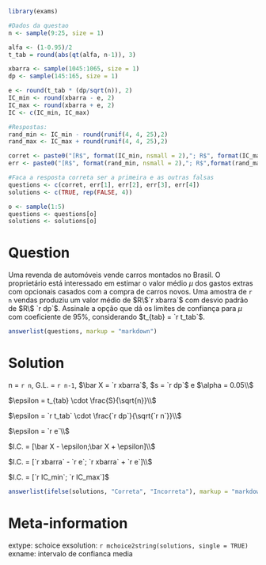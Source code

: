 ```r
library(exams)
```


```r
#Dados da questao
n <- sample(9:25, size = 1)

alfa <- (1-0.95)/2
t_tab = round(abs(qt(alfa, n-1)), 3)

xbarra <- sample(1045:1065, size = 1)
dp <- sample(145:165, size = 1)

e <- round(t_tab * (dp/sqrt(n)), 2) 
IC_min <- round(xbarra - e, 2)
IC_max <- round(xbarra + e, 2)
IC <- c(IC_min, IC_max)

#Respostas:
rand_min <- IC_min - round(runif(4, 4, 25),2)
rand_max <- IC_max + round(runif(4, 4, 25),2)

corret <- paste0("[R$", format(IC_min, nsmall = 2),"; R$", format(IC_max, nsmall = 2), "]")
err <- paste0("[R$", format(rand_min, nsmall = 2),"; R$",format(rand_max, nsmall = 2),"]")

#Faca a resposta correta ser a primeira e as outras falsas
questions <- c(corret, err[1], err[2], err[3], err[4])
solutions <- c(TRUE, rep(FALSE, 4))

o <- sample(1:5)
questions <- questions[o]
solutions <- solutions[o]
```

Question
========
Uma revenda de automóveis vende carros montados no Brasil. O proprietário está interessado em estimar o valor médio $\mu$ dos gastos extras com opcionais casados com a compra de carros novos. Uma amostra de `r n` vendas produziu um valor médio de $R\$`r xbarra`$ com desvio padrão de $R\$ `r dp`$. Assinale a opção que dá os limites de confiança para $\mu$ com coeficiente de 95%, considerando $t_{tab} = `r t_tab`$.


```r
answerlist(questions, markup = "markdown")
```

Solution
========
n = `r n`, G.L. = `r n-1`, $\bar X = `r xbarra`$, $s = `r dp`$ e $\alpha = 0.05\\$

$\epsilon = t_{tab} \cdot \frac{S}{\sqrt{n}}\\$

$\epsilon = `r t_tab` \cdot \frac{`r dp`}{\sqrt{`r n`}}\\$

$\epsilon = `r e`\\$

$I.C. = [\bar X - \epsilon;\bar X + \epsilon]\\$

$I.C. = [`r xbarra` - `r e`; `r xbarra` + `r e`]\\$

$I.C. = [`r IC_min`; `r IC_max`]$


```r
answerlist(ifelse(solutions, "Correta", "Incorreta"), markup = "markdown")
```


Meta-information
================
extype: schoice
exsolution: `r mchoice2string(solutions, single = TRUE)`
exname: intervalo de confianca media
